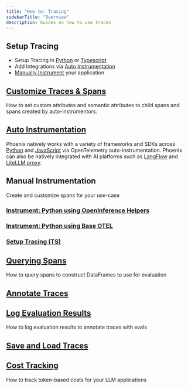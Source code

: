 ```yaml
---
title: "How to: Tracing"
sidebarTitle: "Overview"
description: Guides on how to use traces
---
```


## Setup Tracing

- Setup Tracing in [Python](/phoenix/tracing/how-to-tracing#instrument-python-using-openinference-helpers) or [Typescript](/phoenix/tracing/how-to-tracing/setup-tracing/javascript)
- Add Integrations via [Auto Instrumentation](/phoenix/integrations)
- [Manually Instrument](/phoenix/tracing/how-to-tracing#manual-instrumentation) your application

## [Customize Traces & Spans](/phoenix/tracing/how-to-tracing/add-metadata/customize-spans)

How to set custom attributes and semantic attributes to child spans and spans created by auto-instrumentors.

<Columns cols={2}>
<Card title="How to track sessions" href="/phoenix/tracing/how-to-tracing/setup-tracing/setup-sessions" icon="angles-right" horizontal/>
<Card title="How to create custom spans" href="/phoenix/tracing/how-to-tracing/setup-tracing/custom-spans" icon="angles-right" horizontal/>
<Card title="Setting metadata" href="/phoenix/tracing/how-to-tracing/add-metadata/customize-spans#using_metadata" icon="angles-right" horizontal/>
<Card title="Setting tags" href="/phoenix/tracing/how-to-tracing/add-metadata/customize-spans#specifying-tags" icon="angles-right" horizontal/>
<Card title="Setting a user" href="/phoenix/tracing/how-to-tracing/add-metadata/customize-spans#using_user" icon="angles-right" horizontal/>
<Card title="Setting prompt template attributes" href="/phoenix/tracing/how-to-tracing/add-metadata/customize-spans#specifying-the-prompt-template" icon="angles-right" horizontal/>
<Card title="How to read attributes from context" href="/phoenix/tracing/how-to-tracing/add-metadata/customize-spans#using_attributes" icon="angles-right" horizontal/>
<Card title="Masking attributes on spans" href="/phoenix/tracing/how-to-tracing/advanced/masking-span-attributes" icon="angles-right" horizontal/>
</Columns>

## [Auto Instrumentation](https://github.com/Arize-ai/phoenix/blob/docs/docs/tracing/how-to-tracing/broken-reference/README.md)

Phoenix natively works with a variety of frameworks and SDKs across [Python](/phoenix/tracing/how-to-tracing#python) and [JavaScript](/phoenix/tracing/how-to-tracing#javascript) via OpenTelemetry auto-instrumentation. Phoenix can also be natively integrated with AI platforms such as [LangFlow](https://github.com/Arize-ai/phoenix/blob/docs/docs/tracing/how-to-tracing/broken-reference/README.md) and [LiteLLM proxy](https://github.com/Arize-ai/phoenix/blob/docs/docs/tracing/how-to-tracing/broken-reference/README.md).

## Manual Instrumentation

Create and customize spans for your use-case

### [Instrument: Python using OpenInference Helpers](/phoenix/tracing/how-to-tracing/setup-tracing/instrument-python)

### [Instrument: Python using Base OTEL](/phoenix/tracing/how-to-tracing#instrument-python-using-base-otel)

<Columns cols={2}>
<Card title="How to acquire a Tracer" href="/phoenix/tracing/how-to-tracing/setup-tracing/custom-spans#acquire-tracer" icon="angles-right" horizontal/>
<Card title="How to create spans" href="/phoenix/tracing/how-to-tracing/setup-tracing/custom-spans#creating-spans" icon="angles-right" horizontal/>
<Card title="How to create nested spans" href="/phoenix/tracing/how-to-tracing/setup-tracing/custom-spans#creating-nested-spans" icon="angles-right" horizontal/>
<Card title="How to create spans with decorators" href="/phoenix/tracing/how-to-tracing/setup-tracing/custom-spans#creating-spans-with-decorators" icon="angles-right" horizontal/>
<Card title="How to get the current span" href="/phoenix/tracing/how-to-tracing/setup-tracing/custom-spans#get-the-current-span" icon="angles-right" horizontal/>
<Card title="How to add attributes to a span" href="/phoenix/tracing/how-to-tracing/setup-tracing/custom-spans#add-attributes-to-a-span" icon="angles-right" horizontal/>
<Card title="How to add semantic attributes" href="/phoenix/tracing/how-to-tracing/setup-tracing/custom-spans#add-semantic-attributes" icon="angles-right" horizontal/>
<Card title="How to add events" href="/phoenix/tracing/how-to-tracing/setup-tracing/custom-spans#adding-events" icon="angles-right" horizontal/>
<Card title="How to set a span's status" href="/phoenix/tracing/how-to-tracing/setup-tracing/custom-spans#set-span-status" icon="angles-right" horizontal/>
<Card title="How to record exceptions" href="/phoenix/tracing/how-to-tracing/setup-tracing/custom-spans#record-exceptions-in-spans" icon="angles-right" horizontal/>
</Columns>

### [Setup Tracing (TS)](/phoenix/tracing/how-to-tracing/setup-tracing/javascript)

## [Querying Spans](/phoenix/tracing/how-to-tracing/importing-and-exporting-traces/extract-data-from-spans)

How to query spans to construct DataFrames to use for evaluation

<Columns cols={2}>
<Card title="How to run a query" href="/phoenix/tracing/how-to-tracing/importing-and-exporting-traces/extract-data-from-spans#how-to-run-a-query" icon="angles-right" horizontal/>
<Card title="How to specify a project" href="/phoenix/tracing/how-to-tracing/importing-and-exporting-traces/extract-data-from-spans#how-to-specify-a-project" icon="angles-right" horizontal/>
<Card title="How to query for documents" href="/phoenix/tracing/how-to-tracing/importing-and-exporting-traces/extract-data-from-spans#querying-for-retrieved-documents" icon="angles-right" horizontal/>
<Card title="How to apply filters" href="/phoenix/tracing/how-to-tracing/importing-and-exporting-traces/extract-data-from-spans#filtering-spans" icon="angles-right" horizontal/>
<Card title="How to extract attributes" href="/phoenix/tracing/how-to-tracing/importing-and-exporting-traces/extract-data-from-spans#extracting-span-attributes" icon="angles-right" horizontal/>
<Card title="How to use data for evaluation" href="/phoenix/tracing/how-to-tracing/importing-and-exporting-traces/extract-data-from-spans#how-to-use-data-for-evaluation" icon="angles-right" horizontal/>
<Card title="How to use pre-defined queries" href="/phoenix/tracing/how-to-tracing/importing-and-exporting-traces/extract-data-from-spans#predefined-queries" icon="angles-right" horizontal/>
</Columns>

## [Annotate Traces](/phoenix/tracing/how-to-tracing/feedback-and-annotations)

<Columns cols={2}>
<Card title="Annotating in the UI" href="/phoenix/tracing/how-to-tracing/feedback-and-annotations/annotating-in-the-ui" icon="angles-right" horizontal/>
<Card title="Annotating via the Client" href="/phoenix/tracing/how-to-tracing/feedback-and-annotations/capture-feedback" icon="angles-right" horizontal/>
</Columns>

## [Log Evaluation Results](/phoenix/tracing/how-to-tracing#log-evaluation-results)

How to log evaluation results to annotate traces with evals

<Columns cols={2}>
<Card title="How to log span evaluations" href="/phoenix/tracing/how-to-tracing/feedback-and-annotations/llm-evaluations#span-evaluations" icon="angles-right" horizontal/>
<Card title="How to log document evaluations" href="/phoenix/tracing/how-to-tracing/feedback-and-annotations/llm-evaluations#document-evaluations" icon="angles-right" horizontal/>
<Card title="How to specify a project for logging evaluations" href="/phoenix/tracing/how-to-tracing/feedback-and-annotations/llm-evaluations#specifying-a-project-for-the-evaluations" icon="angles-right" horizontal/>
</Columns>


## [Save and Load Traces](/phoenix/tracing/how-to-tracing/importing-and-exporting-traces/extract-data-from-spans)

<Columns cols={2}>
<Card title="Saving Traces" href="/phoenix/tracing/how-to-tracing/importing-and-exporting-traces/extract-data-from-spans" icon="angles-right" horizontal/>
<Card title="Loading Traces" href="/phoenix/tracing/how-to-tracing/importing-and-exporting-traces/importing-existing-traces" icon="angles-right" horizontal/>
</Columns>


## [Cost Tracking](/phoenix/tracing/how-to-tracing/cost-tracking)

How to track token-based costs for your LLM applications

<Columns cols={2}>
<Card title="Setting up cost tracking" href="/phoenix/tracing/how-to-tracing/cost-tracking#send-token-counts" icon="angles-right" horizontal/>
<Card title="Model pricing configuration" href="/phoenix/tracing/how-to-tracing/cost-tracking#model-pricing-configuration" icon="angles-right" horizontal/>
<Card title="Viewing cost data" href="/phoenix/tracing/how-to-tracing/cost-tracking#viewing-cost-data" icon="angles-right" horizontal/>
<Card title="Session and experiment costs" href="/phoenix/tracing/how-to-tracing/cost-tracking#session-level-costs" icon="angles-right" horizontal/>
</Columns>

